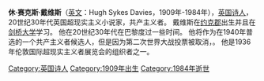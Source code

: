 '''休·赛克斯·戴维斯'''（[[英文|英文]]：Hugh Sykes Davies，1909年-1984年），[[英国|英国]][[诗人|诗人]]，20世纪30年代英国超现实主义小说家，共产主义者。 戴维斯在[[约克郡|约克郡]]出生并且在[[剑桥大学|剑桥大学]]学习。 他在20世纪30年代在巴黎度过一些时间。 他将作为在1940年普选的一个共产主义者候选人，但是因为第二次世界大战投票被取消，。 他是1936年伦敦国际超现实主义者展览会的组织者之一。
{{Authority control}}
{{英國作家小作品}}
[[Category:英国诗人|Category:英国诗人]]
[[Category:1909年出生|Category:1909年出生]]
[[Category:1984年逝世|Category:1984年逝世]]